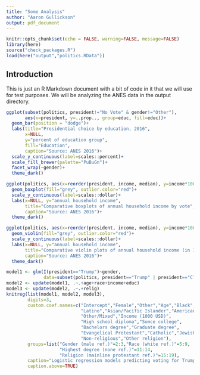 ```yaml
---
title: "Some Analysis"
author: "Aaron Gullickson"
output: pdf_document
---
```


```r
knitr::opts_chunk$set(echo = FALSE, warning=FALSE, message=FALSE)
library(here)
source("check_packages.R")
load(here("output","politics.RData"))
```

## Introduction

This is just an R Markdown document with a bit of code in it that we will use for test purposes. We will be analyzing the ANES data in the output directory.

```r
ggplot(subset(politics, president!="No Vote" & gender!="Other"), 
       aes(x=president, y=..prop.., group=educ, fill=educ))+
  geom_bar(position = "dodge")+
  labs(title="Presidential choice by education, 2016",
       x=NULL,
       y="percent of education group",
       fill="Education",
       caption="Source: ANES 2016")+
  scale_y_continuous(label=scales::percent)+
  scale_fill_brewer(palette="PuBuGn")+
  facet_wrap(~gender)+
  theme_dark()
```

```r
ggplot(politics, aes(x=reorder(president, income, median), y=income*1000))+
  geom_boxplot(fill="grey", outlier.color="red")+
  scale_y_continuous(label=scales::dollar)+
  labs(x=NULL, y="annual household income",
       title="Comparative boxplots of annual household income by vote",
       caption="Source: ANES 2016")+
  theme_dark()
```

```r
ggplot(politics, aes(x=reorder(president, income, median), y=income*1000))+
  geom_violin(fill="grey", outlier.color="red")+
  scale_y_continuous(label=scales::dollar)+
  labs(x=NULL, y="annual household income",
       title="Comparative violin plots of annual household income (in 1000s USD) by vote",
       caption="Source: ANES 2016")+
  theme_dark()
```

```r
model1 <- glm(I(president=="Trump")~gender, 
              data=subset(politics, president=="Trump" | president=="Clinton"))
model2 <- update(model1, .~.+age+race+income+educ)
model3 <- update(model2, .~.+relig)
knitreg(list(model1, model2, model3),
        digits=3, 
        custom.coef.names=c("Intercept","Female","Other","Age","Black",
                            "Latino","Asian/Pacific Islander","American Indian",
                            "Other/Mixed","Income (1000 USD)",
                            "High school diploma","Somce college",
                            "Bachelors degree","Graduate degree",
                            "Evangelical Protestant","Catholic","Jewish",
                            "Non-religious","Other religion"),
        groups=list("Gender (male ref.)"=2:3,"Race (white ref.)"=5:9,
                    "Highest degree (none ref.)"=11:14,
                    "Religion (mainline protestant ref.)"=15:19),
        caption="Logistic regression models predicting voting for Trump rather than Clinton in 2016",
        caption.above=TRUE)
```
